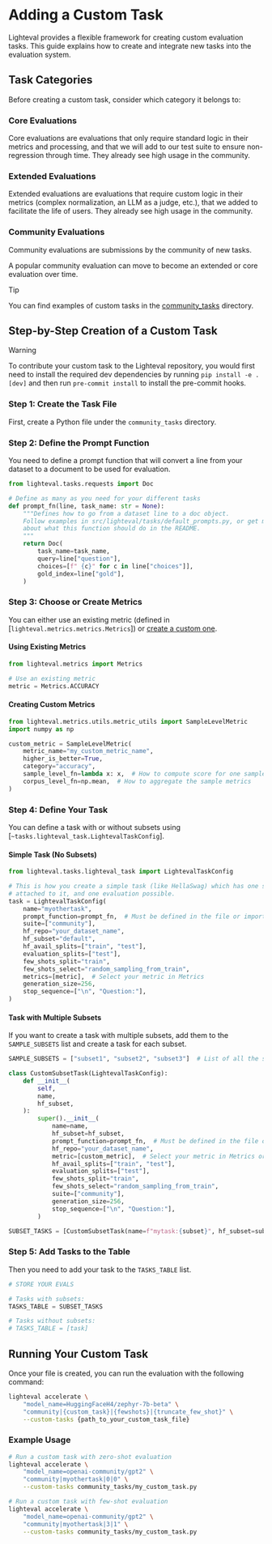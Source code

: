 # Adding a Custom Task

Lighteval provides a flexible framework for creating custom evaluation tasks. This guide explains how to create and integrate new tasks into the evaluation system.

## Task Categories

Before creating a custom task, consider which category it belongs to:

### Core Evaluations
Core evaluations are evaluations that only require standard logic in their
metrics and processing, and that we will add to our test suite to ensure non-regression through time. They already see high usage in the community.

### Extended Evaluations
Extended evaluations are evaluations that require custom logic in their
metrics (complex normalization, an LLM as a judge, etc.), that we added to
facilitate the life of users. They already see high usage in the community.

### Community Evaluations
Community evaluations are submissions by the community of new tasks.

A popular community evaluation can move to become an extended or core evaluation over time.

> [!TIP]
> You can find examples of custom tasks in the [community_tasks](https://github.com/huggingface/lighteval/tree/main/community_tasks) directory.

## Step-by-Step Creation of a Custom Task

> [!WARNING]
> To contribute your custom task to the Lighteval repository, you would first need
> to install the required dev dependencies by running `pip install -e .[dev]`
> and then run `pre-commit install` to install the pre-commit hooks.

### Step 1: Create the Task File

First, create a Python file under the `community_tasks` directory.

### Step 2: Define the Prompt Function

You need to define a prompt function that will convert a line from your
dataset to a document to be used for evaluation.

```python
from lighteval.tasks.requests import Doc

# Define as many as you need for your different tasks
def prompt_fn(line, task_name: str = None):
    """Defines how to go from a dataset line to a doc object.
    Follow examples in src/lighteval/tasks/default_prompts.py, or get more info
    about what this function should do in the README.
    """
    return Doc(
        task_name=task_name,
        query=line["question"],
        choices=[f" {c}" for c in line["choices"]],
        gold_index=line["gold"],
    )
```

### Step 3: Choose or Create Metrics

You can either use an existing metric (defined in [`lighteval.metrics.metrics.Metrics`]) or [create a custom one](adding-a-new-metric).

#### Using Existing Metrics

```python
from lighteval.metrics import Metrics

# Use an existing metric
metric = Metrics.ACCURACY
```

#### Creating Custom Metrics

```python
from lighteval.metrics.utils.metric_utils import SampleLevelMetric
import numpy as np

custom_metric = SampleLevelMetric(
    metric_name="my_custom_metric_name",
    higher_is_better=True,
    category="accuracy",
    sample_level_fn=lambda x: x,  # How to compute score for one sample
    corpus_level_fn=np.mean,  # How to aggregate the sample metrics
)
```

### Step 4: Define Your Task

You can define a task with or without subsets using [`~tasks.lighteval_task.LightevalTaskConfig`].

#### Simple Task (No Subsets)

```python
from lighteval.tasks.lighteval_task import LightevalTaskConfig

# This is how you create a simple task (like HellaSwag) which has one single subset
# attached to it, and one evaluation possible.
task = LightevalTaskConfig(
    name="myothertask",
    prompt_function=prompt_fn,  # Must be defined in the file or imported
    suite=["community"],
    hf_repo="your_dataset_name",
    hf_subset="default",
    hf_avail_splits=["train", "test"],
    evaluation_splits=["test"],
    few_shots_split="train",
    few_shots_select="random_sampling_from_train",
    metrics=[metric],  # Select your metric in Metrics
    generation_size=256,
    stop_sequence=["\n", "Question:"],
)
```

#### Task with Multiple Subsets

If you want to create a task with multiple subsets, add them to the
`SAMPLE_SUBSETS` list and create a task for each subset.

```python
SAMPLE_SUBSETS = ["subset1", "subset2", "subset3"]  # List of all the subsets to use for this eval

class CustomSubsetTask(LightevalTaskConfig):
    def __init__(
        self,
        name,
        hf_subset,
    ):
        super().__init__(
            name=name,
            hf_subset=hf_subset,
            prompt_function=prompt_fn,  # Must be defined in the file or imported
            hf_repo="your_dataset_name",
            metric=[custom_metric],  # Select your metric in Metrics or use your custom_metric
            hf_avail_splits=["train", "test"],
            evaluation_splits=["test"],
            few_shots_split="train",
            few_shots_select="random_sampling_from_train",
            suite=["community"],
            generation_size=256,
            stop_sequence=["\n", "Question:"],
        )

SUBSET_TASKS = [CustomSubsetTask(name=f"mytask:{subset}", hf_subset=subset) for subset in SAMPLE_SUBSETS]
```

### Step 5: Add Tasks to the Table

Then you need to add your task to the `TASKS_TABLE` list.

```python
# STORE YOUR EVALS

# Tasks with subsets:
TASKS_TABLE = SUBSET_TASKS

# Tasks without subsets:
# TASKS_TABLE = [task]
```

## Running Your Custom Task

Once your file is created, you can run the evaluation with the following command:

```bash
lighteval accelerate \
    "model_name=HuggingFaceH4/zephyr-7b-beta" \
    "community|{custom_task}|{fewshots}|{truncate_few_shot}" \
    --custom-tasks {path_to_your_custom_task_file}
```

### Example Usage

```bash
# Run a custom task with zero-shot evaluation
lighteval accelerate \
    "model_name=openai-community/gpt2" \
    "community|myothertask|0|0" \
    --custom-tasks community_tasks/my_custom_task.py

# Run a custom task with few-shot evaluation
lighteval accelerate \
    "model_name=openai-community/gpt2" \
    "community|myothertask|3|1" \
    --custom-tasks community_tasks/my_custom_task.py
```
